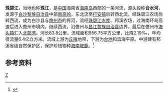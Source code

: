 {{Infobox River
  | river_name      =珠碧江
  | image_name      =
  | image_size      = 
  | caption         = 
  | origin          = [[海南省|海南省]][[白沙黎族自治县|白沙黎族自治县]][[南高岭|南高岭]]
  | mouth           = 海南省儋州市[[海头镇_(儋州市)|海头镇]][[北部湾|北部湾]]
  | basin_countries = {{PRC}}
  | length          = 83.8 公里
  | elevation       = 
  | mouth_elevation =
  | discharge       =
  | watershed       = 956.75 平方公里
}}
'''珠碧江'''，当地也称'''珠江'''，是[[中国|中国]]海南省[[海南岛|海南岛]]西部的一条河流，源头段称'''合水河'''，发源于[[白沙黎族自治县|白沙黎族自治县]]中部[[南高岭|南高岭]]，东北流至[[打安镇|打安镇]]后转西北流，经珠碧江农场后转西流，成为白沙县与[[儋州市|儋州市]]的界河，流经[[珠碧江水库|珠碧江水库]]、邦溪农场，过海南环岛高速后进入儋州市境内，继续西流，沿儋州与[[昌江黎族自治县|昌江黎族自治县]]边界，最后在儋州市[[海头镇_(儋州市)|海头镇]]汇入[[北部湾|北部湾]]。河长83.8公里，流域面积956.75平方公里，比降2.19‰，年均径流量6.4亿立方米。流域上游为[[丘陵|丘陵]]地带，下游为[[台地|台地]]和滨海平原。中游建有邦溪省级自然保护区，保护珍惜物种[[海南坡鹿|海南坡鹿]]。<ref name="中国河湖大典">{{cite book |author=《[[中国河湖大典|中国河湖大典]]》编纂委员会 |title=《中国河湖大典·珠江卷》 |year=2013年1月 |publisher=中国水利水电出版社 |location=北京 |pages=458页|isbn= 978-7-5170-0561-2 }}</ref>

==参考资料==
{{reflist}}


[[Category:海南河流|Z]]